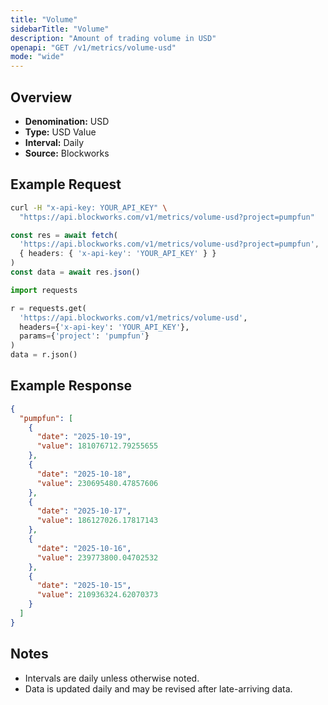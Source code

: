 ```yaml
---
title: "Volume"
sidebarTitle: "Volume"
description: "Amount of trading volume in USD"
openapi: "GET /v1/metrics/volume-usd"
mode: "wide"
---
```


## Overview

- **Denomination:** USD
- **Type:** USD Value
- **Interval:** Daily
- **Source:** Blockworks

## Example Request

<CodeGroup>

```bash cURL
curl -H "x-api-key: YOUR_API_KEY" \
  "https://api.blockworks.com/v1/metrics/volume-usd?project=pumpfun"
```

```typescript TypeScript
const res = await fetch(
  'https://api.blockworks.com/v1/metrics/volume-usd?project=pumpfun',
  { headers: { 'x-api-key': 'YOUR_API_KEY' } }
)
const data = await res.json()
```

```python Python
import requests

r = requests.get(
  'https://api.blockworks.com/v1/metrics/volume-usd',
  headers={'x-api-key': 'YOUR_API_KEY'},
  params={'project': 'pumpfun'}
)
data = r.json()
```

</CodeGroup>

## Example Response

```json
{
  "pumpfun": [
    {
      "date": "2025-10-19",
      "value": 181076712.79255655
    },
    {
      "date": "2025-10-18",
      "value": 230695480.47857606
    },
    {
      "date": "2025-10-17",
      "value": 186127026.17817143
    },
    {
      "date": "2025-10-16",
      "value": 239773800.04702532
    },
    {
      "date": "2025-10-15",
      "value": 210936324.62070373
    }
  ]
}
```

## Notes
- Intervals are daily unless otherwise noted.
- Data is updated daily and may be revised after late-arriving data.